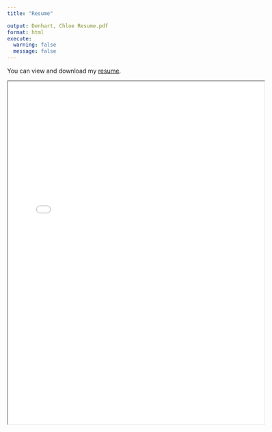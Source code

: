 ```yaml
---
title: "Resume"

output: Denhart, Chloe Resume.pdf
format: html
execute: 
  warning: false
  message: false
---
```


You can view and download my [resume](Denhart,%20Chloe%20Resume%20-%202.pdf).

<iframe src="Denhart,%20Chloe%20Resume%20-%202.pdf" width="600" height="800">
</iframe>